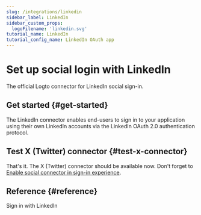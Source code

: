 ```yaml
---
slug: /integrations/linkedin
sidebar_label: LinkedIn
sidebar_custom_props:
  logoFilename: 'linkedin.svg'
tutorial_name: LinkedIn
tutorial_config_name: LinkedIn OAuth app
---
```




# Set up social login with LinkedIn

The official Logto connector for LinkedIn social sign-in.

<GuideTip />

## Get started \{#get-started}

The LinkedIn connector enables end-users to sign in to your application using their own LinkedIn accounts via the LinkedIn OAuth 2.0 authentication protocol.

<Integration />

## Test X (Twitter) connector \{#test-x-connector}

That's it. The X (Twitter) connector should be available now. Don't forget to [Enable social connector in sign-in experience](/connectors/social-connectors/#enable-social-sign-in).

## Reference \{#reference}

<Url href="https://learn.microsoft.com/en-us/linkedin/consumer/integrations/self-serve/sign-in-with-linkedin">
  Sign in with LinkedIn
</Url>
